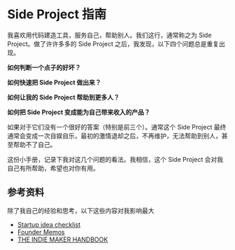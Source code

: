 # Side Project 指南

我喜欢用代码建造工具，服务自己，帮助别人。我们这行，通常称之为 Side Project。做了许许多多的 Side Project 之后，我发现，以下四个问题总是重复出现。

**如何判断一个点子的好坏？**

**如何快速把 Side Project 做出来？**

**如何让我的 Side Project 帮助到更多人？**

**如何把 Side Project 变成能为自己带来收入的产品？**

如果对于它们没有一个很好的答案（特别是前三个）。通常这个 Side Project 最终通常会变成一次自娱自乐，最初的激情退却之后，不再维护，无法帮助到别人，甚至帮助不了自己。

这份小手册，记录下我对这几个问题的看法。我相信，这个 Side Project 会对我自己有所帮助，希望也对你有用。

## 参考资料

除了我自己的经验和思考，以下这些内容对我影响最大

- [Startup idea checklist](https://www.defmacro.org/2019/03/26/startup-checklist.html)
- [Founder Memos](https://www.julian.capital/)
- [THE INDIE MAKER HANDBOOK](https://readmake.com)